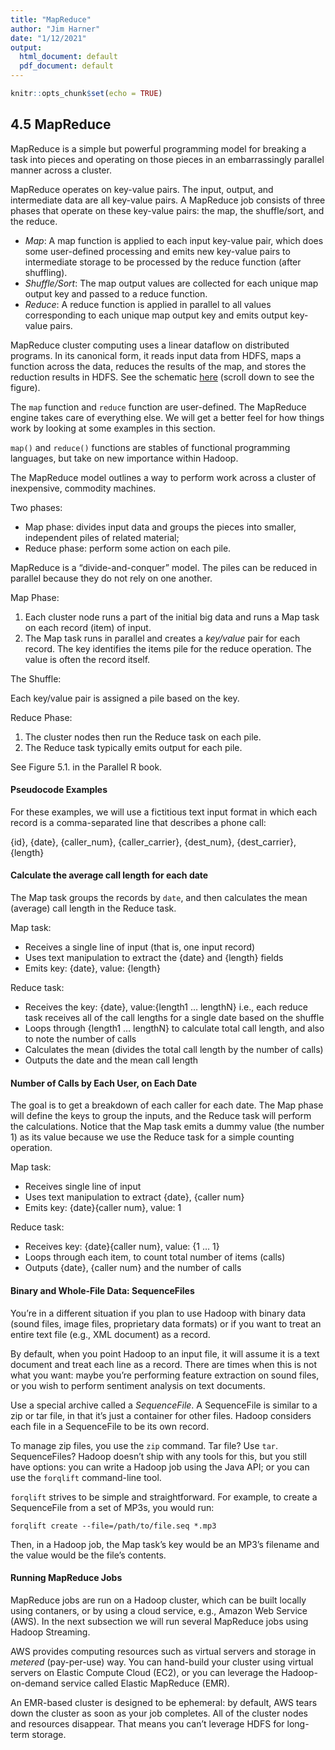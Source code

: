 ```yaml
---
title: "MapReduce"
author: "Jim Harner"
date: "1/12/2021"
output:
  html_document: default
  pdf_document: default
---
```


```r
knitr::opts_chunk$set(echo = TRUE)
```

## 4.5 MapReduce

MapReduce is a simple but powerful programming model for breaking a task into pieces and operating on those pieces in an embarrassingly parallel manner across a cluster.

MapReduce operates on key-value pairs. The input, output, and intermediate data are all key-value pairs. A MapReduce job consists of three phases that operate on these key-value pairs: the map, the shuffle/sort, and the reduce.

* *Map*: A map function is applied to each input key-value pair, which does some user-defined processing and emits new key-value pairs to intermediate storage to be processed by the reduce function (after shuffling).  
* *Shuffle/Sort*: The map output values are collected for each unique map output key and passed to a reduce function.  
* *Reduce*: A reduce function is applied in parallel to all values corresponding to each unique map output key and emits output key-value pairs.

MapReduce cluster computing uses a linear dataflow on distributed programs. In its canonical form, it reads input data from HDFS, maps a function across the data, reduces the results of the map, and stores the reduction results in HDFS. 
See the schematic [here](http://deltarho.org/docs-datadr/#mapreduce) (scroll down to see the figure).

The `map` function and `reduce` function are user-defined. The MapReduce engine takes care of everything else. We will get a better feel for how things work by looking at some examples in this section.

`map()` and `reduce()` functions are stables of functional programming languages, but take on new importance within Hadoop.

The MapReduce model outlines a way to perform work across a cluster of inexpensive, commodity machines.

Two phases:  

* Map phase: divides input data and groups the pieces into smaller, independent piles of related material;     
* Reduce phase: perform some action on each pile.     

MapReduce is a “divide-and-conquer” model. The piles can be reduced in parallel because they do not rely on one another.

Map Phase:  

1. Each cluster node runs a part of the initial big data and runs a Map task on each record (item) of input.  
2. The Map task runs in parallel and creates a *key/value* pair for each record. The key identifies the items pile for the reduce operation. The value is often the record itself.  

The Shuffle:   

Each key/value pair is assigned a pile based on the key.

Reduce Phase:  

1. The cluster nodes then run the Reduce task on each pile.   
2. The Reduce task typically emits output for each pile.   

See Figure 5.1. in the Parallel R book.

#### Pseudocode Examples

For these examples, we will use a fictitious text input format in which each record is a comma-separated line that describes a phone call:  

  {id}, {date}, {caller_num}, {caller_carrier}, {dest_num}, {dest_carrier}, {length}

#### Calculate the average call length for each date

The Map task groups the records by `date`, and then calculates the mean (average) call length in the Reduce task.

Map task:  

* Receives a single line of input (that is, one input record)  
* Uses text manipulation to extract the {date} and {length} fields  
* Emits key: {date}, value: {length}  

Reduce task:  

* Receives the key: {date}, value:{length1 ... lengthN} i.e., each reduce task receives all of the call lengths for a single date based on the shuffle  
* Loops through {length1 ... lengthN} to calculate total call length, and also to note the number of calls  
* Calculates the mean (divides the total call length by the number of calls)   
* Outputs the date and the mean call length  

#### Number of Calls by Each User, on Each Date

The goal is to get a breakdown of each caller for each date. The Map phase will define the keys to group the inputs, and the Reduce task will perform the calculations. Notice that the Map task emits a dummy value (the number 1) as its value because we use the Reduce task for a simple counting operation.

Map task:  

* Receives single line of input  
* Uses text manipulation to extract {date}, {caller num}  
* Emits key: {date}{caller num}, value: 1  

Reduce task:  

* Receives key: {date}{caller num}, value: {1 ... 1}  
* Loops through each item, to count total number of items (calls)  
* Outputs {date}, {caller num} and the number of calls  

#### Binary and Whole-File Data: SequenceFiles

You’re in a different situation if you plan to use Hadoop with binary data (sound files, image files, proprietary data formats) or if you want to treat an entire text file (e.g., XML document) as a record.

By default, when you point Hadoop to an input file, it will assume it is a text document and treat each line as a record. There are times when this is not what you want: maybe you’re performing feature extraction on sound files, or you wish to perform sentiment analysis on text documents. 

Use a special archive called a *SequenceFile*. A SequenceFile is similar to a zip or tar file, in that it’s just a container for other files. Hadoop considers each file in a SequenceFile to be its own record.

To manage zip files, you use the `zip` command. Tar file? Use `tar`. SequenceFiles? Hadoop doesn’t ship with any tools for this, but you still have options: you can write a Hadoop job using the Java API; or you can use the `forqlift` command-line tool. 

`forqlift` strives to be simple and straightforward. For example, to create a SequenceFile from a set of MP3s, you would run:
```
forqlift create --file=/path/to/file.seq *.mp3
```  
Then, in a Hadoop job, the Map task’s key would be an MP3’s filename and the value would be the file’s contents.

#### Running MapReduce Jobs

MapReduce jobs are run on a Hadoop cluster, which can be built locally using contaners, or by using a cloud service, e.g., Amazon Web Service (AWS). In the next subsection we will run several MapReduce jobs using Hadoop Streaming.

AWS provides computing resources such as virtual servers and storage in *metered* (pay-per-use) way. You can hand-build your cluster using virtual servers on Elastic Compute Cloud (EC2), or you can leverage the Hadoop-on-demand service called Elastic MapReduce (EMR).

An EMR-based cluster is designed to be ephemeral: by default, AWS tears down the cluster as soon as your job completes. All of the cluster nodes and resources disappear. That means you can’t leverage HDFS for long-term storage.
